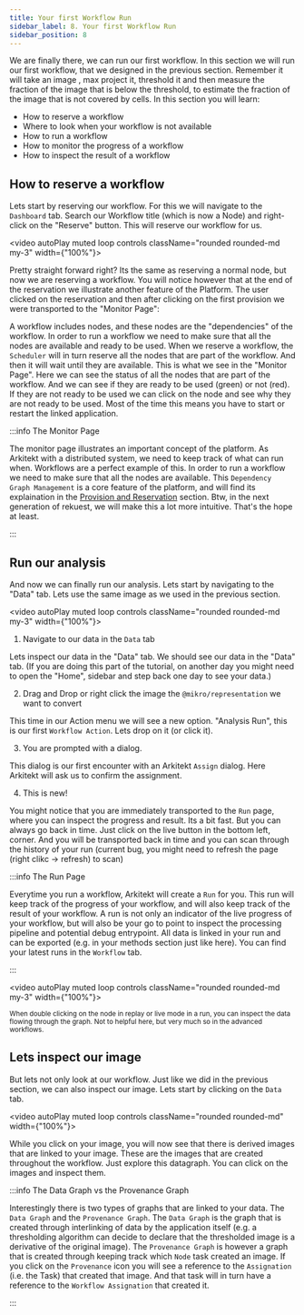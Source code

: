 ```yaml
---
title: Your first Workflow Run
sidebar_label: 8. Your first Workflow Run
sidebar_position: 8
---
```



We are finally there, we can run our first workflow. In this section we will run our first workflow, that we designed in the previous section.
Remember it will take an image , max project it, threshold it and then measure the fraction of the image that is below the threshold, to 
estimate the fraction of the image that is not covered by cells.
In this section you will learn:

- How to reserve a workflow
- Where to look when your workflow is not available
- How to run a workflow
- How to monitor the progress of a workflow
- How to inspect the result of a workflow

## How to reserve a workflow

Lets start by reserving our workflow. For this we will navigate to the `Dashboard` tab. Search our Workflow title (which is now a Node) and right-click on the "Reserve" button. This will reserve our workflow for us.

<video  autoPlay muted loop controls className="rounded rounded-md my-3" width={"100%"}>
  <source src={reserveWorkflow}/>
</video>

Pretty straight forward right? Its the same as reserving a normal node, but now we are reserving a workflow. You will notice however that at the end of the reservation
we illustrate another feature of the Platform. The user clicked on the reservation and then after clicking on the first provision we were transported to the "Monitor Page":

A workflow includes nodes, and these nodes are the "dependencies" of the workflow. In order to run a workflow we need to make sure that all the nodes are available
and ready to be used. When we reserve a workflow, the `Scheduler` will in turn reserve all the nodes that are part of the workflow. And then it will wait until they are
available. This is what we see in the "Monitor Page". Here we can see the status of all the nodes that are part of the workflow. And we can see if they are ready to be used (green)
or not (red). If they are not ready to be used we can click on the node and see why they are not ready to be used. Most of the time this means you have to start or restart
the linked application. 



:::info The Monitor Page

The monitor page illustrates an important concept of the platform. As Arkitekt with a distributed system, we need to keep track of what can run when. Workflows are a perfect
example of this. In order to run a workflow we need to make sure that all the nodes are available. This `Dependency Graph Management` is a core feature of the platform, and will
find its explaination in the [Provision and Reservation](/docs/design/provisions) section. Btw, in the next generation of rekuest, we will make this a lot more intuitive. That's
the hope at least.

:::


## Run our analysis

And now we can finally run our analysis. Lets start by navigating to the "Data" tab. Lets use the same image as we used in the previous section. 

<video  autoPlay muted loop controls className="rounded rounded-md my-3" width={"100%"}>
  <source src={runWorkflow}/>
</video>


1. Navigate to our data in the `Data` tab

Lets inspect our data in the "Data" tab. We should see our data in the "Data" tab. (If you are doing this part of the tutorial,
on another day you might need to open the "Home", sidebar and step back one day to see your data.)

2. Drag and Drop or right click the image the `@mikro/representation` we want to convert

This time in our Action menu we will see a new option. "Analysis Run", this is our first `Workflow Action`. Lets drop on it (or click it).

3. You are prompted with a dialog. 

This dialog is our first encounter with an Arkitekt `Assign` dialog. Here Arkitekt will ask us to confirm the assignment.

4. This is new!

You might notice that you are immediately transported to the `Run` page, where you can inspect the progress and result. Its a bit fast.
But you can always go back in time. Just click on the live button in the bottom left, corner. And you will be transported back in time
and you can scan through the history of your run (current bug, you might need to refresh the page (right clikc -> refresh) to scan)

:::info The Run Page

Everytime you run a workflow, Arkitekt will create a `Run` for you. This run will keep track of the progress of your workflow, and will also keep track of the result of your workflow.
A run is not only an indicator of the live progress of your workflow, but will also be your go to point to inspect the processing pipeline and potential debug entrypoint. All data is
linked in your run and can be exported (e.g. in your methods section just like here). You can find your latest runs in the `Workflow` tab.

:::


<video  autoPlay muted loop controls className="rounded rounded-md my-3" width={"100%"}>
  <source src={replay}/>
</video>

<div className="text-gray-400 mb-2">
<small>When double clicking on the node in replay or live mode in a run, you can inspect the data flowing through the graph. Not to helpful here, but very much so
in the advanced workflows. </small>
</div>



## Lets inspect our image

But lets not only look at our workflow. Just like we did in the previous section, we can also inspect our image. Lets start by clicking on the `Data` tab.


<video autoPlay muted loop controls className="rounded rounded-md" width={"100%"}>
  <source src={provenance}/>
</video>

While you click on your image, you will now see that there is derived images that are linked to your image. These are the images that are created throughout the workflow.
Just explore this datagraph. You can click on the images and inspect them.

:::info The Data Graph vs the Provenance Graph

Interestingly there is two types of graphs that are linked to your data. The `Data Graph` and the `Provenance Graph`. The `Data Graph` is the graph that is created through
interlinking of data by the application itself (e.g. a thresholding algorithm can decide to declare that the thresholded image is a derivative of the original image). The
`Provenance Graph` is however a graph that is created through keeping track which `Node` task created an image. If you click on the `Provenance` icon you will see a reference
to the `Assignation` (i.e. the Task) that created that image. And that task will in turn have a reference to the `Workflow Assignation` that created it. 

:::